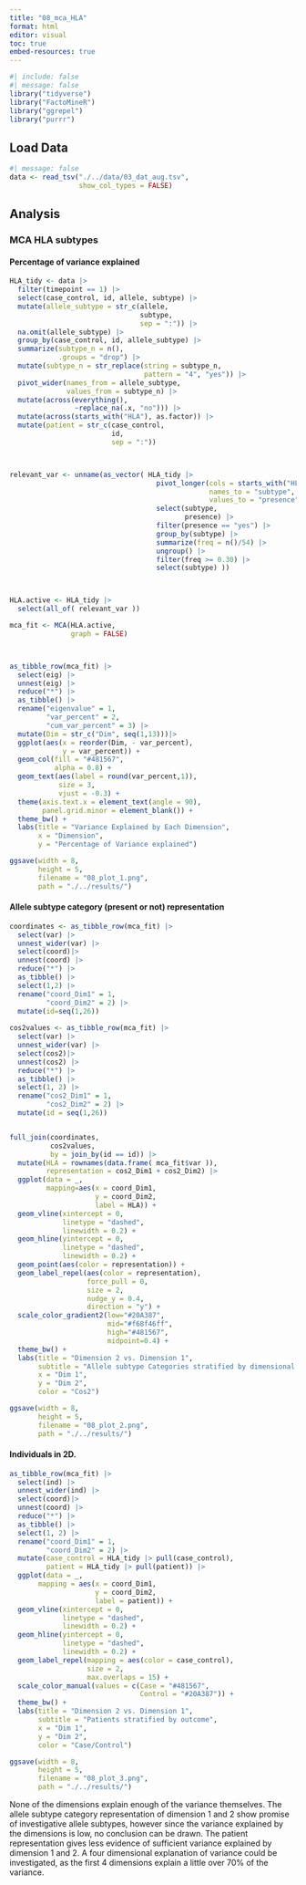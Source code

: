 ```yaml
---
title: "08_mca_HLA"
format: html
editor: visual
toc: true
embed-resources: true
---
```


```r
#| include: false
#| message: false
library("tidyverse")
library("FactoMineR")
library("ggrepel")
library("purrr")
```

## Load Data

```r
#| message: false
data <- read_tsv("./../data/03_dat_aug.tsv", 
                 show_col_types = FALSE)
```

## Analysis

### MCA HLA subtypes

#### Percentage of variance explained

```r
HLA_tidy <- data |> 
  filter(timepoint == 1) |>
  select(case_control, id, allele, subtype) |>
  mutate(allele_subtype = str_c(allele,
                                subtype,
                                sep = ":")) |>
  na.omit(allele_subtype) |>
  group_by(case_control, id, allele_subtype) |>
  summarize(subtype_n = n(),
            .groups = "drop") |>
  mutate(subtype_n = str_replace(string = subtype_n,
                                 pattern = "4", "yes")) |>
  pivot_wider(names_from = allele_subtype,
              values_from = subtype_n) |>
  mutate(across(everything(),
                ~replace_na(.x, "no"))) |>
  mutate(across(starts_with("HLA"), as.factor)) |>
  mutate(patient = str_c(case_control,
                         id,
                         sep = ":"))



relevant_var <- unname(as_vector( HLA_tidy |>
                                    pivot_longer(cols = starts_with("HLA"),
                                                 names_to = "subtype",
                                                 values_to = "presence") |>
                                    select(subtype, 
                                           presence) |>
                                    filter(presence == "yes") |>
                                    group_by(subtype) |>
                                    summarize(freq = n()/54) |>
                                    ungroup() |>
                                    filter(freq >= 0.30) |>
                                    select(subtype) ))



HLA.active <- HLA_tidy |>
  select(all_of( relevant_var ))

mca_fit <- MCA(HLA.active, 
               graph = FALSE)



as_tibble_row(mca_fit) |>
  select(eig) |>
  unnest(eig) |>
  reduce("*") |>
  as_tibble() |>
  rename("eigenvalue" = 1,
         "var_percent" = 2,
         "cum_var_percent" = 3) |>
  mutate(Dim = str_c("Dim", seq(1,13)))|>
  ggplot(aes(x = reorder(Dim, - var_percent),
             y = var_percent)) +
  geom_col(fill = "#481567",
           alpha = 0.8) +
  geom_text(aes(label = round(var_percent,1)),
            size = 3,
            vjust = -0.3) +
  theme(axis.text.x = element_text(angle = 90),
        panel.grid.minor = element_blank()) +
  theme_bw() +
  labs(title = "Variance Explained by Each Dimension",
       x = "Dimension",
       y = "Percentage of Variance explained")

ggsave(width = 8,
       height = 5,
       filename = "08_plot_1.png",
       path = "./../results/")

```

#### Allele subtype category (present or not) representation

```r
coordinates <- as_tibble_row(mca_fit) |>
  select(var) |>
  unnest_wider(var) |>
  select(coord)|>
  unnest(coord) |>
  reduce("*") |>
  as_tibble() |>
  select(1,2) |>
  rename("coord_Dim1" = 1,
         "coord_Dim2" = 2) |>
  mutate(id=seq(1,26))
  
cos2values <- as_tibble_row(mca_fit) |>
  select(var) |>
  unnest_wider(var) |>
  select(cos2)|>
  unnest(cos2) |>
  reduce("*") |>
  as_tibble() |>
  select(1, 2) |>
  rename("cos2_Dim1" = 1,
         "cos2_Dim2" = 2) |>
  mutate(id = seq(1,26))


full_join(coordinates,
          cos2values,
          by = join_by(id == id)) |>
  mutate(HLA = rownames(data.frame( mca_fit$var )),
         representation = cos2_Dim1 + cos2_Dim2) |>
  ggplot(data = _,
         mapping=aes(x = coord_Dim1,
                     y = coord_Dim2,
                     label = HLA)) +
  geom_vline(xintercept = 0,
             linetype = "dashed",
             linewidth = 0.2) +
  geom_hline(yintercept = 0,
             linetype = "dashed",
             linewidth = 0.2) +
  geom_point(aes(color = representation)) +
  geom_label_repel(aes(color = representation),
                   force_pull = 0,
                   size = 2,
                   nudge_y = 0.4,
                   direction = "y") +
  scale_color_gradient2(low="#20A387",
                        mid="#f68f46ff",
                        high="#481567",
                        midpoint=0.4) +
  theme_bw() +
  labs(title = "Dimension 2 vs. Dimension 1",
       subtitle = "Allele subtype Categories stratified by dimensional representation of category",
       x = "Dim 1",
       y = "Dim 2",
       color = "Cos2")

ggsave(width = 8,
       height = 5,
       filename = "08_plot_2.png",
       path = "./../results/")
```

#### Individuals in 2D.

```r
as_tibble_row(mca_fit) |>
  select(ind) |>
  unnest_wider(ind) |>
  select(coord)|>
  unnest(coord) |>
  reduce("*") |>
  as_tibble() |>
  select(1, 2) |>
  rename("coord_Dim1" = 1,
         "coord_Dim2" = 2) |>
  mutate(case_control = HLA_tidy |> pull(case_control),
         patient = HLA_tidy |> pull(patient)) |>
  ggplot(data = _,
       mapping = aes(x = coord_Dim1,
                     y = coord_Dim2,
                     label = patient)) +
  geom_vline(xintercept = 0,
             linetype = "dashed",
             linewidth = 0.2) +
  geom_hline(yintercept = 0,
             linetype = "dashed",
             linewidth = 0.2) +
  geom_label_repel(mapping = aes(color = case_control),
                   size = 2,
                   max.overlaps = 15) +
  scale_color_manual(values = c(Case = "#481567",
                                Control = "#20A387")) +
  theme_bw() +
  labs(title = "Dimension 2 vs. Dimension 1",
       subtitle = "Patients stratified by outcome",
       x = "Dim 1",
       y = "Dim 2",
       color = "Case/Control")

ggsave(width = 8,
       height = 5,
       filename = "08_plot_3.png",
       path = "./../results/")
```

None of the dimensions explain enough of the variance themselves. The allele subtype category representation of dimension 1 and 2 show promise of investigative allele subtypes, however since the variance explained by the dimensions is low, no conclusion can be drawn. The patient representation gives less evidence of sufficient variance explained by dimension 1 and 2. A four dimensional explanation of variance could be investigated, as the first 4 dimensions explain a little over 70% of the variance.
